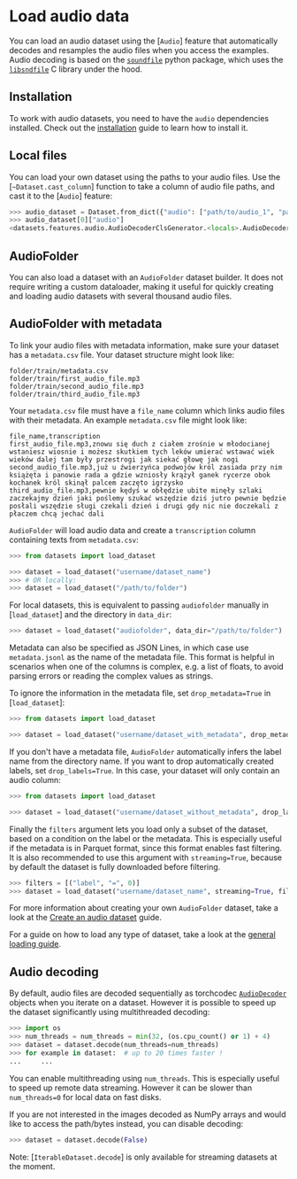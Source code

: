 # Load audio data

You can load an audio dataset using the [`Audio`] feature that automatically decodes and resamples the audio files when you access the examples.
Audio decoding is based on the [`soundfile`](https://github.com/bastibe/python-soundfile) python package, which uses the [`libsndfile`](https://github.com/libsndfile/libsndfile) C library under the hood.

## Installation

To work with audio datasets, you need to have the `audio` dependencies installed.
Check out the [installation](./installation#audio) guide to learn how to install it.

## Local files

You can load your own dataset using the paths to your audio files. Use the [`~Dataset.cast_column`] function to take a column of audio file paths, and cast it to the [`Audio`] feature:

```py
>>> audio_dataset = Dataset.from_dict({"audio": ["path/to/audio_1", "path/to/audio_2", ..., "path/to/audio_n"]}).cast_column("audio", Audio())
>>> audio_dataset[0]["audio"]
<datasets.features.audio.AudioDecoderClsGenerator.<locals>.AudioDecoder object at 0x11642b6a0>
```

## AudioFolder

You can also load a dataset with an `AudioFolder` dataset builder. It does not require writing a custom dataloader, making it useful for quickly creating and loading audio datasets with several thousand audio files.

## AudioFolder with metadata

To link your audio files with metadata information, make sure your dataset has a `metadata.csv` file. Your dataset structure might look like:

```
folder/train/metadata.csv
folder/train/first_audio_file.mp3
folder/train/second_audio_file.mp3
folder/train/third_audio_file.mp3
```

Your `metadata.csv` file must have a `file_name` column which links audio files with their metadata. An example `metadata.csv` file might look like:

```text
file_name,transcription
first_audio_file.mp3,znowu się duch z ciałem zrośnie w młodocianej wstaniesz wiosnie i możesz skutkiem tych leków umierać wstawać wiek wieków dalej tam były przestrogi jak siekać głowę jak nogi
second_audio_file.mp3,już u źwierzyńca podwojów król zasiada przy nim książęta i panowie rada a gdzie wzniosły krążył ganek rycerze obok kochanek król skinął palcem zaczęto igrzysko
third_audio_file.mp3,pewnie kędyś w obłędzie ubite minęły szlaki zaczekajmy dzień jaki poślemy szukać wszędzie dziś jutro pewnie będzie posłali wszędzie sługi czekali dzień i drugi gdy nic nie doczekali z płaczem chcą jechać dali
```

`AudioFolder` will load audio data and create a `transcription` column containing texts from `metadata.csv`:

```py
>>> from datasets import load_dataset

>>> dataset = load_dataset("username/dataset_name")
>>> # OR locally:
>>> dataset = load_dataset("/path/to/folder")
```

For local datasets, this is equivalent to passing `audiofolder` manually in [`load_dataset`] and the directory in `data_dir`:

```py
>>> dataset = load_dataset("audiofolder", data_dir="/path/to/folder")
```

Metadata can also be specified as JSON Lines, in which case use `metadata.jsonl` as the name of the metadata file. This format is helpful in scenarios when one of the columns is complex, e.g. a list of floats, to avoid parsing errors or reading the complex values as strings.

To ignore the information in the metadata file, set `drop_metadata=True` in [`load_dataset`]:

```py
>>> from datasets import load_dataset

>>> dataset = load_dataset("username/dataset_with_metadata", drop_metadata=True)
```

If you don't have a metadata file, `AudioFolder` automatically infers the label name from the directory name.
If you want to drop automatically created labels, set `drop_labels=True`.
In this case, your dataset will only contain an audio column:

```py
>>> from datasets import load_dataset

>>> dataset = load_dataset("username/dataset_without_metadata", drop_labels=True)
```

Finally the `filters` argument lets you load only a subset of the dataset, based on a condition on the label or the metadata. This is especially useful if the metadata is in Parquet format, since this format enables fast filtering. It is also recommended to use this argument with `streaming=True`, because by default the dataset is fully downloaded before filtering.

```python
>>> filters = [("label", "=", 0)]
>>> dataset = load_dataset("username/dataset_name", streaming=True, filters=filters)
```

<Tip>

For more information about creating your own `AudioFolder` dataset, take a look at the [Create an audio dataset](./audio_dataset) guide.

</Tip>

For a guide on how to load any type of dataset, take a look at the <a class="underline decoration-sky-400 decoration-2 font-semibold" href="./loading">general loading guide</a>.

## Audio decoding

By default, audio files are decoded sequentially as torchcodec [`AudioDecoder`](https://docs.pytorch.org/torchcodec/stable/generated/torchcodec.decoders.AudioDecoder.html#torchcodec.decoders.AudioDecoder) objects when you iterate on a dataset.
However it is possible to speed up the dataset significantly using multithreaded decoding:

```python
>>> import os
>>> num_threads = num_threads = min(32, (os.cpu_count() or 1) + 4)
>>> dataset = dataset.decode(num_threads=num_threads)
>>> for example in dataset:  # up to 20 times faster !
...     ...
```

You can enable multithreading using `num_threads`. This is especially useful to speed up remote data streaming.
However it can be slower than `num_threads=0` for local data on fast disks.

If you are not interested in the images decoded as NumPy arrays and would like to access the path/bytes instead, you can disable decoding:

```python
>>> dataset = dataset.decode(False)
```

Note: [`IterableDataset.decode`] is only available for streaming datasets at the moment.
